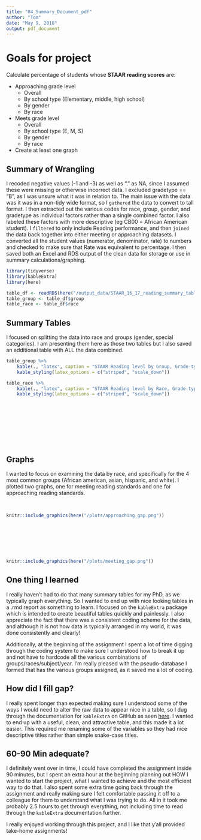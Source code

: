 ```yaml
---
title: "04_Summary_Document_pdf"
author: "Tom"
date: "May 9, 2018"
output: pdf_document
---
```



# Goals for project

Calculate percentage of students whose **STAAR reading scores** are:  

* Approaching grade level
    * Overall
    * By school type (Elementary, middle, high school)
    * By gender
    * By race
* Meets grade level
    * Overall
    * By school type (E, M, S)
    * By gender
    * By race
* Create at least one graph    


## Summary of Wrangling

I recoded negative values (-1 and -3) as well as "." as NA, since I assumed these were missing or otherwise incorrect data. I excluded gradetype == "B", as I was unsure what it was in relation to. The main issue with the data was it was in a non-tidy wide format, so I  `gathered` the data to convert to tall format. I then extracted out the various codes for race, group, gender, and gradetype as individual factors rather than a single combined factor. I also labeled these factors with more descriptive (eg CB00 = African American student). I `filtered` to only include Reading performance, and then `joined` the data back together into either meeting or approaching datasets. I converted all the student values (numerator, denominator, rate) to numbers and checked to make sure that Rate was equivalent to percentage. I then saved both an Excel and RDS output of the clean data for storage or use in summary calculations/graphing.

\newpage


```r
library(tidyverse)
library(kableExtra)
library(here)
```
```r
table_df <- readRDS(here("/output_data/STAAR_16_17_reading_summary_tables.RDS"))
table_group <- table_df$group
table_race <- table_df$race
```
## Summary Tables

I focused on splitting the data into race and groups (gender, special categories). I am presenting them here as those two tables but I also saved an additional table with ALL the data combined.

```r
table_group %>% 
    kable(., "latex", caption = "STAAR Reading level by Group, Grade-type, and Year") %>% 
    kable_styling(latex_options = c("striped", "scale_down"))
```

```r
table_race %>% 
    kable(., "latex", caption = "STAAR Reading level by Race, Grade-type, and Year") %>% 
    kable_styling(latex_options = c("striped", "scale_down"))
```
&nbsp;

&nbsp;

&nbsp;

&nbsp;

\newpage

## Graphs

I wanted to focus on examining the data by race, and specifically for the 4 most common groups (African american, asian, hispanic, and white). I plotted two graphs, one for meeting reading standards and one for approaching reading standards.

&nbsp;

```r
knitr::include_graphics(here("/plots/approaching_gap.png"))
```

&nbsp;

&nbsp;

&nbsp;


```r
knitr::include_graphics(here("/plots/meeting_gap.png"))
```

\newpage

## One thing I learned

I really haven't had to do that many summary tables for my PhD, as we typically graph everything. So I wanted to end up with nice looking tables in a .rmd report as something to learn. I focused on the `kableExtra` package which is intended to create beautiful tables quickly and painlessly. I also appreciate the fact that there was a consistent coding scheme for the data, and although it is not how data is typically arranged in my world, it was done consistently and clearly!

Additionally, at the beginning of the assignment I spent a lot of time digging through the coding system to make sure I understood how to break it up and not have to hardcode all the various combinations of groups/races/subject/year. I'm really pleased with the pseudo-database I formed that has the various groups assigned, as it saved me a lot of coding.

## How did I fill gap?

I really spent longer than expected making sure I understood some of the ways I would need to alter the raw data to appear nice in a table, so I dug through the documentation for `kableExtra` on GitHub as seen [here](https://haozhu233.github.io/kableExtra/awesome_table_in_html.html). I wanted to end up with a useful, clean, and attractive table, and this made it a lot easier. This required me renaming some of the variables so they had nice descriptive titles rather than simple snake-case titles.

## 60-90 Min adequate?

I definitely went over in time, I could have completed the assignment inside 90 minutes, but I spent an extra hour at the beginning planning out HOW I wanted to start the project, what I wanted to achieve and the most efficient way to do that. I also spent some extra time going back through the assignment and really making sure I felt comfortable passing it off to a colleague for them to understand what I was trying to do. All in it took me probably 2.5 hours to get through everything, not including time to read through the `kableExtra` documentation further.


I really enjoyed working through this project, and I like that y'all provided take-home assignments!

